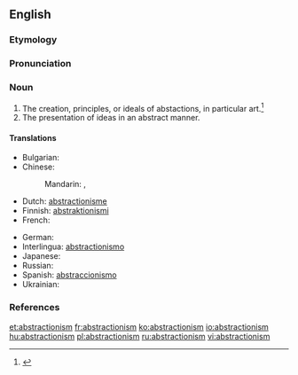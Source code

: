 ==English==

===Etymology===
{{suffix|abstraction|ism}}

===Pronunciation===
{{a|US}} {{IPA|/æbˈstɹæk.ʃn̩ˌɪz.m̩/}}

===Noun===
{{en-noun|s|-}}

# The creation, principles, or ideals of abstactions, in particular art.{{defdate|First attested in the mid 20<sup>th</sup> century.}}<ref name=SOED>{{reference-book | last =| first = | authorlink =  | coauthors =  | editor =Brown, Lesley  | others =  | title = The Shorter Oxford English Dictionary | origdate =  | origyear = 1933| origmonth =  | url =  | format =  | accessdate =  | accessyear =  | accessmonth =  | edition = 5th | date =  | year =2003| month =  | publisher =Oxford University Press  | location =Oxford, UK | language =  | id =  | doi = | isbn =978-0-19-860575-7 | lccn = | ol = | pages =10| chapter =  | chapterurl =  | quote =}}</ref>
# The presentation of ideas in an abstract manner.{{defdate|First attested in the mid 20<sup>th</sup> century.}}<ref name=SOED>

====Translations====
{{trans-top|abstract art}}
* Bulgarian: {{t-|bg|абстракционизъм|m|sc=Cyrl}}
* Chinese:
*: Mandarin: {{t|cmn|抽象主義|sc=Hani}}, {{t|cmn|抽象主义|tr=chōuxiàngzhǔyì|sc=Hani}}
* Dutch: [[abstractionisme]] {{n}}
* Finnish: [[abstraktionismi]]
* French: {{t+|fr|abstractionnisme}}
{{trans-mid}}
* German: {{t-|de|Abstraktionismus|m}}
* Interlingua: [[abstractionismo]]
* Japanese: {{t-|ja|抽象主義|tr=ちゅうしょうしゅぎ, chūshōshugi)|sc=Jpan}}
* Russian: {{t+|ru|абстракционизм|m|tr=abstrakcionízm|sc=Cyrl}}
* Spanish: [[abstraccionismo]] {{m}}
* Ukrainian: {{t+|uk|абстракціонізм|m|sc=Cyrl}}
{{trans-bottom}}

===References===
<references/>

[[et:abstractionism]]
[[fr:abstractionism]]
[[ko:abstractionism]]
[[io:abstractionism]]
[[hu:abstractionism]]
[[pl:abstractionism]]
[[ru:abstractionism]]
[[vi:abstractionism]]